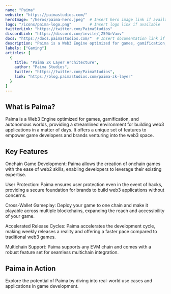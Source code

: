 ---
name: "Paima"
website: "https://paimastudios.com/"
heroImage: "/heros/paima-hero.jpeg"  # Insert hero image link if available
logo: "/icons/paima-logo.png"        # Insert logo link if available
twitterLink: "https://twitter.com/PaimaStudios"
discordLink: "https://discord.com/invite/jZ59ArVaxv"
docs: "https://docs.paimastudios.com/"  # Insert documentation link if available
description: "Paima is a Web3 Engine optimized for games, gamification, and autonomous worlds, enabling the rapid development of web3 applications in just days. "
labels: ["Gaming"]
articles: [
  {
    title: "Paima ZK Layer Architecture",
    author: "Paima Studios",
    twitter: "https://twitter.com/PaimaStudios",
    link: "https://blog.paimastudios.com/paima-zk-layer"
  }
]
---

## What is Paima?

Paima is a Web3 Engine optimized for games, gamification, and autonomous worlds, providing a streamlined environment for building web3 applications in a matter of days. It offers a unique set of features to empower game developers and brands venturing into the web3 space.

## Key Features

Onchain Game Development: Paima allows the creation of onchain games with the ease of web2 skills, enabling developers to leverage their existing expertise.

User Protection: Paima ensures user protection even in the event of hacks, providing a secure foundation for brands to build web3 applications without concerns.

Cross-Wallet Gameplay: Deploy your game to one chain and make it playable across multiple blockchains, expanding the reach and accessibility of your game.

Accelerated Release Cycles: Paima accelerates the development cycle, making weekly releases a reality and offering a faster pace compared to traditional web3 games.

Multichain Support: Paima supports any EVM chain and comes with a robust feature set for seamless multichain integration.

## Paima in Action

Explore the potential of Paima by diving into real-world use cases and applications in game development.

